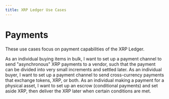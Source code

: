 ```yaml
---
title: XRP Ledger Use Cases
---
```


# Payments

These use cases focus on payment capabilities of the XRP Ledger.

<XRPLCardDeck cols="1/3">
  <DeckCard title="Payment Channels" to="payment-channels.md">
    As an individual buying items in bulk, I want to set up a payment channel to send "asynchronous" XRP payments to a vendor, such that the payment can be divided into very small increments and settled later.
  </DeckCard>
  <DeckCard title="Cross-Currency Payments" to="cross-currency-payments.md">
    As an individual buyer, I want to set up a payment channel to send cross-currency payments that exchange tokens, XRP, or both.
  </DeckCard>
  <DeckCard title="Escrow" to="escrow.md">
    As an individual making a payment for a physical asset, I want to set up an escrow (conditional payments) and set aside XRP, then deliver the XRP later when certain conditions are met.
  </DeckCard>
</XRPLCardDeck>